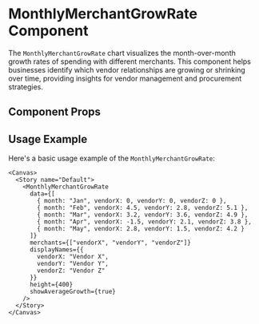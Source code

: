 

<Meta of={MonthlyMerchantGrowRate} />

# MonthlyMerchantGrowRate Component

The `MonthlyMerchantGrowRate` chart visualizes the month-over-month growth rates of spending with different merchants. This component helps businesses identify which vendor relationships are growing or shrinking over time, providing insights for vendor management and procurement strategies.

## Component Props

<Canvas of={MonthlyMerchantGrowRate.Default} />

<Controls />

## Usage Example

Here's a basic usage example of the `MonthlyMerchantGrowRate`:

```tsx
<Canvas>
  <Story name="Default">
    <MonthlyMerchantGrowRate 
      data={[
        { month: "Jan", vendorX: 0, vendorY: 0, vendorZ: 0 },
        { month: "Feb", vendorX: 4.5, vendorY: 2.8, vendorZ: 5.1 },
        { month: "Mar", vendorX: 3.2, vendorY: 3.6, vendorZ: 4.9 },
        { month: "Apr", vendorX: -1.5, vendorY: 2.1, vendorZ: 3.8 },
        { month: "May", vendorX: 2.8, vendorY: 1.5, vendorZ: 4.2 }
      ]}
      merchants={["vendorX", "vendorY", "vendorZ"]}
      displayNames={{
        vendorX: "Vendor X",
        vendorY: "Vendor Y",
        vendorZ: "Vendor Z"
      }}
      height={400}
      showAverageGrowth={true}
    />
  </Story>
</Canvas>
``` 